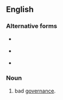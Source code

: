 ==English==

===Alternative forms===
* {{l/en|misgouvernance}} {{qualifier|obsolete|rare}}
* {{l/en|misgouvernaunce}} {{qualifier|obsolete|rare}}
* {{l/en|misgovernaunce}} {{qualifier|obsolete}}

===Noun===
{{en-noun|-}}

# bad [[governance]].